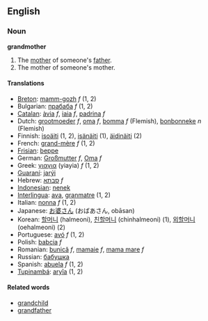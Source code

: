 ==English==
===Noun===
'''grandmother'''

#The [[mother]] of someone's [[father]].
#The mother of someone's mother.

====Translations====
*[[Breton]]: [[mamm-gozh]] ''f'' (1, 2)
*Bulgarian: [[прабаба]] ''f'' (1, 2)
*[[Catalan]]: [[àvia]] ''f'', [[iaia]] ''f'', [[padrina]] ''f''
*Dutch: [[grootmoeder]] ''f'', [[oma]] ''f'', [[bomma]] ''f'' (Flemish), [[bonbonneke]] ''n'' (Flemish)
*Finnish: [[isoäiti]] (1, 2), [[isänäiti]] (1), [[äidinäiti]] (2)
*French: [[grand-mère]] ''f'' (1, 2)
*[[Frisian]]: [[beppe]]
*German: [[Großmutter]] ''f'', [[Oma]] ''f''
*Greek: [[γιαγια]] (yiayia) ''f'' (1, 2) 
*[[Guaraní]]: [[jarýi]]
*Hebrew: [[סבתא]] ''f''
*[[Indonesian]]: [[nenek]]
*[[Interlingua]]: [[ava]], [[granmatre]] (1, 2)
*Italian: [[nonna]] ''f'' (1, 2)
*Japanese: [[お婆さん]] (おばあさん, obāsan)
*Korean: [[할머니]] (halmeoni), [[친할머니]] (chinhalmeoni) (1), [[외할머니]] (oehalmeoni) (2)
*Portuguese: [[avó]] ''f'' (1, 2)
*Polish: [[babcia]] ''f''
*Romanian: [[bunică]] ''f'', [[mamaie]] ''f'', [[mama mare]] ''f''
*Russian: [[бабушка]]
*Spanish: [[abuela]] ''f'' (1, 2)
*[[Tupinambá]]: [[aryîa]] (1, 2)

====Related words====
*[[grandchild]]
*[[grandfather]]